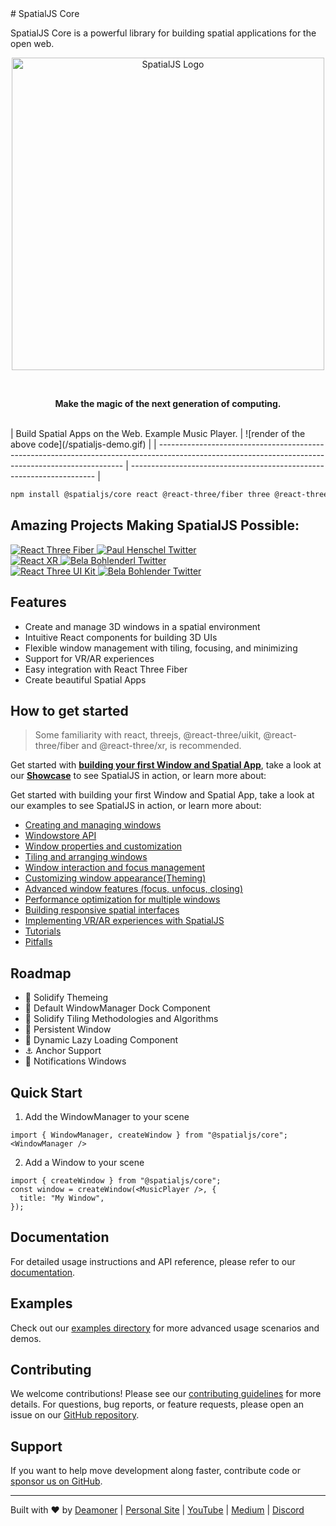 <div suppressHydrationWarning>
# SpatialJS Core

SpatialJS Core is a powerful library for building spatial applications for the open web. 
<br />
<p align="center">
  <img src="./main.png" width="500" alt="SpatialJS Logo" />
</p>
<br />
<p align="center" suppressHydrationWarning>
  <strong style={{ fontSize: '1.5em', color: '#4a90e2' }} suppressHydrationWarning>
    Make the magic of the next generation of computing. 
  </strong>
</p>
<br />
| Build Spatial Apps on the Web. Example Music Player. | ![render of the above code](/spatialjs-demo.gif) |
| --------------------------------------------------------------------------------------------------------------------------------------------------- | --------------------------------------------------------------------- |


```bash
npm install @spatialjs/core react @react-three/fiber three @react-three/uikit
```

## Amazing Projects Making SpatialJS Possible:
<div style={{ display: 'flex', justifyContent: 'center', alignItems: 'center', gap: '20px', marginBottom: '20px', flexWrap: 'wrap' }}>
  <div style={{ display: 'flex', flexDirection: 'column', alignItems: 'center', gap: '10px' }}>
    <a href="https://github.com/pmndrs/react-three-fiber" target="_blank" rel="noopener noreferrer">
      <img src="https://img.shields.io/badge/React_Three_Fiber-000000?style=for-the-badge&logo=react&logoColor=white" alt="React Three Fiber" />
    </a>
    <a href="https://twitter.com/0xca0a" target="_blank" rel="noopener noreferrer">
      <img src="https://img.shields.io/badge/@0xca0a-000000?style=for-the-badge&logo=twitter&logoColor=white" alt="Paul Henschel Twitter" />
    </a>
  </div>
  <div style={{ display: 'flex', flexDirection: 'column', alignItems: 'center', gap: '10px' }}>
    <a href="https://github.com/pmndrs/react-xr" target="_blank" rel="noopener noreferrer">
      <img src="https://img.shields.io/badge/React_XR-000000?style=for-the-badge&logo=react&logoColor=white" alt="React XR" />
    </a>
    <a href="https://twitter.com/BelaBohlender" target="_blank" rel="noopener noreferrer">
      <img src="https://img.shields.io/badge/@BelaBohlender-000000?style=for-the-badge&logo=twitter&logoColor=white" alt="Bela Bohlenderl Twitter" />
    </a>
  </div>
  <div style={{ display: 'flex', flexDirection: 'column', alignItems: 'center', gap: '10px' }}>
    <a href="https://github.com/pmndrs/uikit" target="_blank" rel="noopener noreferrer">
      <img src="https://img.shields.io/badge/React_Three_UI_Kit-000000?style=for-the-badge&logo=react&logoColor=white" alt="React Three UI Kit" />
    </a>
    <a href="https://twitter.com/BelaBohlender" target="_blank" rel="noopener noreferrer">
      <img src="https://img.shields.io/badge/@BelaBohlender-000000?style=for-the-badge&logo=twitter&logoColor=white" alt="Bela Bohlender Twitter" />
    </a>
  </div>
</div>

## Features

- Create and manage 3D windows in a spatial environment
- Intuitive React components for building 3D UIs
- Flexible window management with tiling, focusing, and minimizing
- Support for VR/AR experiences
- Easy integration with React Three Fiber
- Create beautiful Spatial Apps

## How to get started

> Some familiarity with
react, threejs, @react-three/uikit, @react-three/fiber and @react-three/xr, is recommended.

Get started with **[building your first Window and Spatial App](./first-window.md)**, take a look at our **[Showcase](./showcase.md)** to see SpatialJS in action, or learn more about:

Get started with building your first Window and Spatial App, take a look at our examples to see SpatialJS in action, or learn more about:
- [Creating and managing windows](./windows/creating-managing.mdx)
- [Windowstore API](./state/window-store.mdx)
- [Window properties and customization](./windows/properties-customization.mdx)
- [Tiling and arranging windows](./windows/tiling-arranging.mdx)
- [Window interaction and focus management](./windows/interaction-focus.mdx)
- [Customizing window appearance(Theming)](./windows/appearance.mdx)
- [Advanced window features (focus, unfocus, closing)](./windows/advanced-features.mdx)
- [Performance optimization for multiple windows](./performance/multiple-windows.mdx)
- [Building responsive spatial interfaces](./interfaces/responsive-design.mdx)
- [Implementing VR/AR experiences with SpatialJS](./vr-ar/implementation.mdx)
- [Tutorials](./tutorials/tutorials.mdx)
- [Pitfalls](./pitfalls.mdx)

## Roadmap 

- 🎨 Solidify Themeing 
- 🚢 Default WindowManager Dock Component 
- 🧩 Solidify Tiling Methodologies and Algorithms 
- 💾 Persistent Window
- 🔄 Dynamic Lazy Loading Component
- ⚓ Anchor Support 
- 🔔 Notifications Windows 

## Quick Start

1. Add the WindowManager to your scene  
```tsx
import { WindowManager, createWindow } from "@spatialjs/core";
<WindowManager />
```

2. Add a Window to your scene  
```tsx
import { createWindow } from "@spatialjs/core";
const window = createWindow(<MusicPlayer />, {
  title: "My Window",
});
```

## Documentation

For detailed usage instructions and API reference, please refer to our [documentation](https://www.spatialjs.dev/).

## Examples

Check out our [examples directory](https://www.spatialjs.dev/examples) for more advanced usage scenarios and demos.

## Contributing

We welcome contributions! Please see our [contributing guidelines](link_to_contributing_guidelines) for more details.
For questions, bug reports, or feature requests, please open an issue on our [GitHub repository](https://github.com/Deamoner/spatialjs).


## Support

If you want to help move development along faster, contribute code or [sponsor us on GitHub](https://github.com/sponsors/Deamoner).

---

Built with ❤️ by [Deamoner](https://twitter.com/spatialmatty) | [Personal Site](https://mattydavis.ca/) | [YouTube](https://www.youtube.com/@mattjdavis) | [Medium](https://medium.com/@mdavis-71283) | [Discord](https://discord.gg/tKNwtpDVJn)
</div>